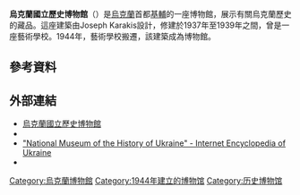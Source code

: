{{Infobox Museum
| name=            烏克蘭國立歷史博物館
| native_name         = Національний музей історії України
| native_name_lang    = uk
| image=           Національний музей історії України, 2015 р..jpg 
|coordinates = {{coord|50|27|30|N|30|30|58|E|display=inline,title}}
| established=     1944年
| location=        {{UKR}}[[基輔|基輔]]Volodymyrska街2號
| director=        泰蒂安娜·索斯諾夫斯卡（Tetiana Sosnovska）<ref>{{cite web |title=Співробітники |url=http://www.nmiu.com.ua/index.php/pro-muzei/departamenty |publisher=НАЦІОНАЛЬНИЙ МУЗЕЙ ІСТОРІЇ УКРАЇНИ |accessdate=2020-08-05 |language=uk |archive-date=2017-05-10 |archive-url=https://web.archive.org/web/20170510171056/http://www.nmiu.com.ua/index.php/pro-muzei/departamenty |dead-url=no }}</ref>
| former_name = {{tsl|en|Shevchenko State Art School|舍甫琴科州立藝術學校}}
| type = [[歷史博物館|歷史博物館]]
| website     = {{URL|nmiu.com.ua}}
}}
'''烏克蘭國立歷史博物館'''（{{lang-uk|Національний музей історії України}}）是[[烏克蘭|烏克蘭]]首都[[基輔|基輔]]的一座博物館，展示有關烏克蘭歷史的藏品。這座建築由Joseph Karakis設計，修建於1937年至1939年之間，曾是一座藝術學校。1944年，藝術學校搬遷，該建築成為博物館。

== 參考資料 ==
{{reflist|30em}}

== 外部連結 ==
{{Commons category|National Museum of the History of Ukraine}}
* [http://nmiu.com.ua/ 烏克蘭國立歷史博物館] {{Wayback|url=http://nmiu.com.ua/ |date=20200724042255 }}
* {{facebook|nmiuu}}
* [http://www.encyclopediaofukraine.com/display.asp?linkpath=pages\N\A\NationalMuseumoftheHistoryofUkraine.htm "National Museum of the History of Ukraine" - Internet Encyclopedia of Ukraine] {{Wayback|url=http://www.encyclopediaofukraine.com/display.asp?linkpath=pages%5CN%5CA%5CNationalMuseumoftheHistoryofUkraine.htm |date=20210108155750 }}
* {{cite web|url=http://primetour.ua/en/excursions/museum/NATSIONALNYIY-MUZEY-ISTRII-UKRAINYI--.html|title=National Museum of History of Ukraine|accessdate=2015-08-20|archive-date=2020-06-29|archive-url=https://web.archive.org/web/20200629002345/http://www.primetour.ua/en/excursions/museum/NATSIONALNYIY-MUZEY-ISTRII-UKRAINYI--.html|dead-url=no}}

[[Category:烏克蘭博物館|Category:烏克蘭博物館]]
[[Category:1944年建立的博物馆|Category:1944年建立的博物馆]]
[[Category:历史博物馆|Category:历史博物馆]]